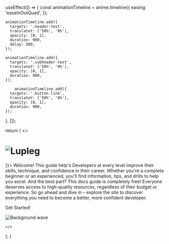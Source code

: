  


  useEffect(() => {
    const animationTimeline = anime.timeline({
      easing: 'easeInOutQuad',
    });

    animationTimeline.add({
      targets: '.header-text',
      translateY: ['50%', '0%'],
      opacity: [0, 1],
      duration: 900,
      delay: 500,
    });

    animationTimeline.add({
      targets: '.subheader-text',
      translateY: ['50%', '0%'],
      opacity: [0, 1],
      duration: 900,
    });

        animationTimeline.add({
      targets: '.button-link',
      translateY: ['50%', '0%'],
      opacity: [0, 1],
      duration: 900,
    });
  }, []);

  return (
    <>
      <Head>
        <title>Lupleg Docs</title>
        <link rel="icon" href="/favicon.ico" />
        <link href="https://fonts.googleapis.com/css2?family=Montserrat:wght@400;700&display=swap" rel="stylesheet" />
      </Head>


  <h1 className="header-text" style={{
    fontFamily: 'Montserrat, sans-serif',
    fontWeight: '500',
    fontSize: '4rem',
    textAlign: 'center',
    marginBottom: '1rem',
    paddingTop: '3rem'
  }}>
   <Image src="/images/lupleg.png" alt="Lupleg" width={800} height={800} />
  </h1>
  <p className="subheader-text" style={{
    fontFamily: 'Montserrat, sans-serif',
    fontWeight: '300',
    fontSize: '1.5rem',
    textAlign: 'center',
    marginBottom: '1rem',
    
  }}>
  Welcome! This guide help's Developers at every level improve their skills, technique, and confidence in their career. Whether you're a complete beginner or an experienced, you'll find information, tips, and drills to help you excel. And the best part? This docs guide is completely free! Everyone deserves access to high-quality resources, regardless of their budget or experience. So go ahead and dive in – explore the site to discover everything you need to become a better, more confident developer.
  </p>
      <div style={{ display: 'flex', justifyContent: 'center' }}>
        <Link href="/guide/intro">
          <p className="button-link" style={{
            backgroundColor: '#3e9aff',
            color: 'white',
            padding: '12px 32px',
            borderRadius: '30px',
            textDecoration: 'none',
            fontSize: '1.25rem',
            boxShadow: '0px 5px 10px rgba(0, 0, 0, 0.25)',
            display: 'inline-block',
            textAlign: 'center'
          }}>
            Get Started! 
          </p>
        </Link>
      </div>
      <Image
  style={{
    position: 'fixed',
    bottom: 0,
    right: 0,
    zIndex: -1,
    width: '100%',
    height: 'auto',
  }}
  src="/images/wave.png"
  alt="Background wave"
  layout="responsive"
  width={1}
  height={0.2}
  objectFit="cover"
  objectPosition="center bottom"
  quality={100}
/> 

    </>

  );
}
